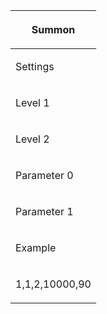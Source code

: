 {| class="wikitable" style="border: none; background: none;" 
! rowspan="13"| Summon
|-
! colspan="3" | Settings !! Defaults
|-
! colspan="2" | Level 1 || Summon Target to NPC || 0
|-
! colspan="2" | Level 2 || Summon NPC to Target || 0
|-
! colspan="2" | Parameter 0 || Cooldown in ms || 6000
|-
! colspan="2" | Parameter 1 || HP ratio required to summon || 97
|-
! colspan="7" |Example
|-
! rowspan="5"| 1,1,2,10000,90
| 1 
| colspan="3" | Special Attack "Summon"
|-
| 1 
| colspan="3" | Special Attack "Summon" enabled
|-
| 2 
| colspan="3" | Summon npc to target enabled
|-
| 10000 
| colspan="3" | 10 second cooldown
|-
| 90 
| colspan="3" | Requires 90 percent or less HP
|}